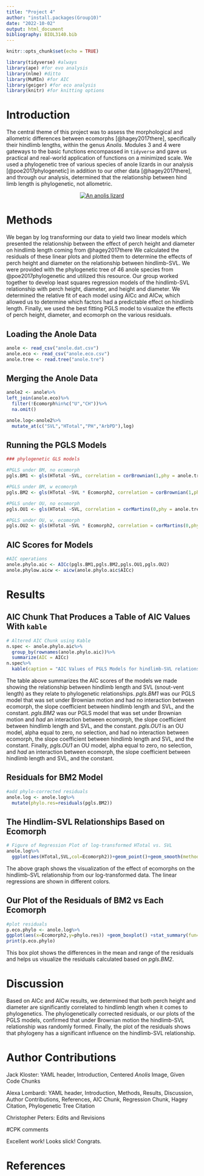 ```yaml
---
title: "Project 4"
author: "install.packages(Group10)"
date: "2022-10-02"
output: html_document
bibliography: BIOL3140.bib
---
```


```r
knitr::opts_chunk$set(echo = TRUE)
```

```r
library(tidyverse) #always
library(ape) #for evo analysis
library(nlme) #ditto
library(MuMIn) #for AIC
library(geiger) #for eco analysis
library(knitr) #for knitting options
```

# Introduction

The central theme of this project was to assess the morphological and allometric differences between ecomorphs [@hagey2017there], specifically their hindlimb lengths, within the genus *Anolis*.  Modules 3 and 4 were gateways to the basic functions encompassed in `tidyverse` and gave us practical and real-world application of functions on a minimized scale. We used a phylogenetic tree of various species of anole lizards in our analysis [@poe2017phylogenetic] in addition to our other data [@hagey2017there], and through our analysis, determined that the relationship between hind limb length is phylogenetic, not allometric.

<center>
[![An anolis lizard](https://upload.wikimedia.org/wikipedia/commons/thumb/4/4b/Green_anole.jpg/320px-Green_anole.jpg)](https://upload.wikimedia.org/wikipedia/commons/thumb/4/4b/Green_anole.jpg/320px-Green_anole.jpg)
</center>

# Methods 

We began by log transforming our data to yield two linear models which presented the relationship between the effect of perch height and diameter on hindlimb length coming from @hagey2017there  We calculated the residuals of these linear plots and plotted them to determine the effects of perch height and diameter on the relationship between hindlimb-SVL.  We were provided with the phylogenetic tree of 46 anole species from @poe2017phylogenetic and utilized this resource.  Our group worked together to develop least squares regression models of the hindlimb-SVL relationship with perch height, diameter, and height and diameter.  We determined the relative fit of each model using AICc and AICw, which allowed us to determine which factors had a predictable effect on hindlimb length.  Finally, we used the best fitting PGLS model to visualize the effects of perch height, diameter, and ecomorph on the various residuals. 

## Loading the Anole Data

```r
anole <- read_csv("anole.dat.csv")
anole.eco <- read_csv("anole.eco.csv")
anole.tree <- read.tree("anole.tre")
```

## Merging the Anole Data

```r
anole2 <- anole%>%
left_join(anole.eco)%>%
  filter(!Ecomorph%in%c("U","CH"))%>%
  na.omit()

anole.log<-anole2%>%
  mutate_at(c("SVL","HTotal","PH","ArbPD"),log)
```

## Running the PGLS Models

```r
### phylogenetic GLS models

#PGLS under BM, no ecomorph
pgls.BM1 <- gls(HTotal ~SVL, correlation = corBrownian(1,phy = anole.tree,form=~Species),data = anole.log, method = "ML")

#PGLS under BM, w ecomorph
pgls.BM2 <- gls(HTotal ~SVL * Ecomorph2, correlation = corBrownian(1,phy = anole.tree,form=~Species),data = anole.log, method = "ML")

#PGLS under OU, no ecomorph
pgls.OU1 <- gls(HTotal ~SVL, correlation = corMartins(0,phy = anole.tree,form=~Species),data = anole.log, method = "ML")

#PGLS under OU, w, ecomorph
pgls.OU2 <- gls(HTotal ~SVL * Ecomorph2, correlation = corMartins(0,phy = anole.tree,form=~Species),data = anole.log, method = "ML")
```

## AIC Scores for Models

```r
#AIC operations
anole.phylo.aic <- AICc(pgls.BM1,pgls.BM2,pgls.OU1,pgls.OU2)
anole.phylow.aicw <- aicw(anole.phylo.aic$AICc)
```

# Results

## AIC Chunk That Produces a Table of AIC Values With `kable` 

```r
# Altered AIC Chunk using Kable
n.spec <- anole.phylo.aic%>%
  group_by(rownames(anole.phylo.aic))%>%
  summarize(AIC = AICc)
n.spec%>%
  kable(caption = "AIC Values of PGLS Models for hindlimb-SVL relationship with Perch Height and Diameter")
```

The table above summarizes the AIC scores of the models we made showing the relationship between hindlimb length and SVL (snout-vent length) as they relate to phylogenetic relationships. *pgls.BM1* was our PGLS model that was set under Brownian motion and had no interaction between ecomorph, the slope coefficient between hindlimb length and SVL, and the constant.  *pgls.BM2* was our PGLS model that was set under Brownian motion and *had* an interaction between ecomorph, the slope coefficient between hindlimb length and SVL, and the constant.  *pgls.OU1* is an OU model, alpha equal to zero, no selection, and had no interaction between ecomorph, the slope coefficient between hindlimb length and SVL, and the constant.  Finally, *pgls.OU1* an OU model, alpha equal to zero, no selection, and *had* an interaction between ecomorph, the slope coefficient between hindlimb length and SVL, and the constant.

## Residuals for BM2 Model

```r
#add phylo-corrected residuals
anole.log <- anole.log%>%
  mutate(phylo.res=residuals(pgls.BM2))
```

## The Hindlim-SVL Relationships Based on Ecomorph

```r
# Figure of Regression Plot of log-transformed HTotal vs. SVL
anole.log%>%
  ggplot(aes(HTotal,SVL,col=Ecomorph2))+geom_point()+geom_smooth(method="lm")
```

The above graph shows the visualization of the effect of ecomorphs on the hindlimb-SVL relationship from our log-transformed data.  The linear regressions are shown in different colors.

## Our Plot of the Residuals of BM2 vs Each Ecomorph

```r
#plot residuals
p.eco.phylo <- anole.log%>%
ggplot(aes(x=Ecomorph2,y=phylo.res)) +geom_boxplot() +stat_summary(fun=mean, geom="point", size=3)
print(p.eco.phylo)

```

This box plot shows the differences in the mean and range of the residuals and helps us visualize the residuals calculated based on *pgls.BM2*.

# Discussion

Based on AICc and AICw results, we determined that both perch height and diameter are significantly correlated to hindlimb length when it comes to phylogenetics.  The phylogenetically corrected residuals, or our plots of the PGLS models, confirmed that under Brownian motion the hindlimb-SVL relationship was randomly formed.  Finally, the plot of the residuals shows that phylogeny has a significant influence on the hindlimb-SVL relationship.

# Author Contributions

Jack Kloster: YAML header, Introduction, Centered *Anolis* Image, Given Code Chunks

Alexa Lombardi: YAML header, Introduction, Methods, Results, Discussion, Author Contributions, References, AIC Chunk, Regression Chunk, Hagey Citation, Phylogenetic Tree Citation

Christopher Peters: Edits and Revisions

#CPK comments

Excellent work! Looks slick! Congrats.
 
# References


